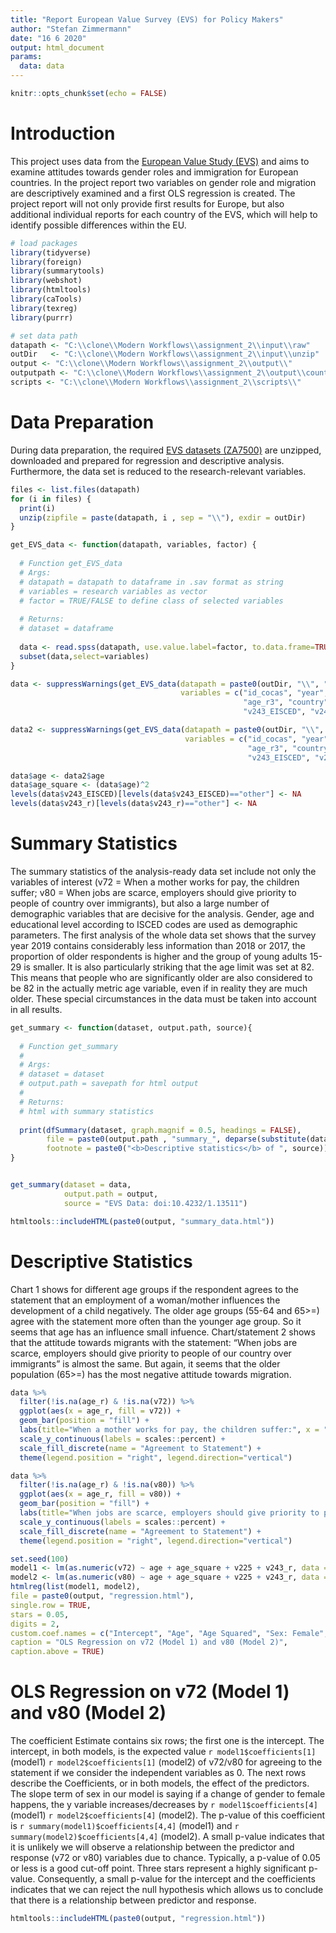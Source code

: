 ```yaml
---
title: "Report European Value Survey (EVS) for Policy Makers"
author: "Stefan Zimmermann"
date: "16 6 2020"
output: html_document
params: 
  data: data
---
```


```r
knitr::opts_chunk$set(echo = FALSE)

```

# Introduction
This project uses data from the [European Value Study (EVS)](https://search.gesis.org/research_data/ZA7500) and aims to examine attitudes towards gender roles and immigration for European countries. In the project report two variables on gender role and migration are descriptively examined and a first OLS regression is created. The project report will not only provide first results for Europe, but also additional individual reports for each country of the EVS, which will help to identify possible differences within the EU. 


```r
# load packages
library(tidyverse)
library(foreign)
library(summarytools)
library(webshot)
library(htmltools)
library(caTools)
library(texreg)
library(purrr)
```


```r
# set data path
datapath <- "C:\\clone\\Modern Workflows\\assignment_2\\input\\raw"
outDir   <- "C:\\clone\\Modern Workflows\\assignment_2\\input\\unzip"
output <- "C:\\clone\\Modern Workflows\\assignment_2\\output\\"
outputpath <- "C:\\clone\\Modern Workflows\\assignment_2\\output\\country_reports\\"
scripts <- "C:\\clone\\Modern Workflows\\assignment_2\\scripts\\"
```

# Data Preparation
During data preparation, the required [EVS datasets (ZA7500)](https://search.gesis.org/research_data/ZA7500) are unzipped, downloaded and prepared for regression and descriptive analysis. Furthermore, the data set is reduced to the research-relevant variables. 

```r

files <- list.files(datapath)
for (i in files) {
  print(i)
  unzip(zipfile = paste(datapath, i , sep = "\\"), exdir = outDir)
}

get_EVS_data <- function(datapath, variables, factor) {
  
  # Function get_EVS_data 
  # Args: 
  # datapath = datapath to dataframe in .sav format as string 
  # variables = research variables as vector 
  # factor = TRUE/FALSE to define class of selected variables 
  
  # Returns: 
  # dataset = dataframe
  
  data <- read.spss(datapath, use.value.label=factor, to.data.frame=TRUE) 
  subset(data,select=variables) 
}

data <- suppressWarnings(get_EVS_data(datapath = paste0(outDir, "\\", "ZA7500_v3-0-0.sav"),
                                      variables = c("id_cocas", "year", "age", "age_r", "age_r2",
                                                    "age_r3", "country", "v72", "v80", "v225", "v243_ISCED_1",
                                                    "v243_EISCED", "v243_r"), factor = TRUE))

data2 <- suppressWarnings(get_EVS_data(datapath = paste0(outDir, "\\", "ZA7500_v3-0-0.sav"),
                                       variables = c("id_cocas", "year", "age", "age_r", "age_r2",
                                                     "age_r3", "country", "v72", "v80", "v225", "v243_ISCED_1",
                                                     "v243_EISCED", "v243_r"), factor = FALSE))

data$age <- data2$age 
data$age_square <- (data$age)^2 
levels(data$v243_EISCED)[levels(data$v243_EISCED)=="other"] <- NA 
levels(data$v243_r)[levels(data$v243_r)=="other"] <- NA
```

# Summary Statistics
The summary statistics of the analysis-ready data set include not only the variables of interest (v72 = When a mother works for pay, the children suffer; v80 = When jobs are scarce, employers should give priority to people of country over immigrants), but also a large number of demographic variables that are decisive for the analysis. Gender, age and educational level according to ISCED codes are used as demographic parameters. The first analysis of the whole data set shows that the survey year 2019 contains considerably less information than 2018 or 2017, the proportion of older respondents is higher and the group of young adults 15-29 is smaller. It is also particularly striking that the age limit was set at 82. This means that people who are significantly older are also considered to be 82 in the actually metric age variable, even if in reality they are much older. These special circumstances in the data must be taken into account in all results. 

```r
get_summary <- function(dataset, output.path, source){
  
  # Function get_summary
  # 
  # Args:
  # dataset = dataset
  # output.path = savepath for html output
  #
  # Returns:
  # html with summary statistics
  
  print(dfSummary(dataset, graph.magnif = 0.5, headings = FALSE),
        file = paste0(output.path , "summary_", deparse(substitute(dataset)), ".html"), 
        footnote = paste0("<b>Descriptive statistics</b> of ", source))
}


get_summary(dataset = data, 
            output.path = output,
            source = "EVS Data: doi:10.4232/1.13511")

```

```r
htmltools::includeHTML(paste0(output, "summary_data.html"))
```

# Descriptive Statistics
Chart 1 shows for different age groups if the respondent agrees to the statement that an employment of a woman/mother influences the development of a child negatively. The older age groups (55-64 and 65>=) agree with the statement more often than the younger age group. So it seems that age has an influence small infuence. Chart/statement 2 shows that the attitude towards migrants with the statement: "When jobs are scarce, employers should give priority to people of our country over immigrants" is almost the same. But again, it seems that the older population (65>=) has the most negative attitude towards migration. 

```r
data %>%
  filter(!is.na(age_r) & !is.na(v72)) %>%
  ggplot(aes(x = age_r, fill = v72)) +
  geom_bar(position = "fill") +
  labs(title="When a mother works for pay, the children suffer:", x = "Age", y = "Proportion", caption = "Data from EVS") +
  scale_y_continuous(labels = scales::percent) +
  scale_fill_discrete(name = "Agreement to Statement") +
  theme(legend.position = "right", legend.direction="vertical")

data %>%
  filter(!is.na(age_r) & !is.na(v80)) %>%
  ggplot(aes(x = age_r, fill = v80)) +
  geom_bar(position = "fill") +
  labs(title="When jobs are scarce, employers should give priority to people of our country over immigrants:", x = "Age", y = "Proportion", caption = "Data from EVS") +
  scale_y_continuous(labels = scales::percent) +
  scale_fill_discrete(name = "Agreement to Statement") +
  theme(legend.position = "right", legend.direction="vertical")
```

```r
set.seed(100)
model1 <- lm(as.numeric(v72) ~ age + age_square + v225 + v243_r, data = data)
model2 <- lm(as.numeric(v80) ~ age + age_square + v225 + v243_r, data = data)
htmlreg(list(model1, model2),
file = paste0(output, "regression.html"),
single.row = TRUE,
stars = 0.05,
digits = 2,
custom.coef.names = c("Intercept", "Age", "Age Squared", "Sex: Female", "Medium Education Level", "High Education Level"),
caption = "OLS Regression on v72 (Model 1) and v80 (Model 2)",
caption.above = TRUE)
```

# OLS Regression on v72 (Model 1) and v80 (Model 2)
The coefficient Estimate contains six rows; the first one is the intercept. The intercept, in both models, is the expected value `r model1$coefficients[1]` (model1) `r model2$coefficients[1]` (model2)  of v72/v80 for agreeing to the statement if we consider the independent variables as 0. The next rows describe the Coefficients, or in both models, the effect of the predictors. The slope term of sex in our model is saying if a change of gender to female happens, the y variable increases/decreases by `r model1$coefficients[4]`(model1) `r model2$coefficients[4]` (model2). The p-value of this coefficient is `r summary(model1)$coefficients[4,4]` (model1) and `r summary(model2)$coefficients[4,4]` (model2). A small p-value indicates that it is unlikely we will observe a relationship between the predictor and response (v72 or v80) variables due to chance. Typically, a p-value of 0.05 or less is a good cut-off point. Three stars represent a highly significant p-value. Consequently, a small p-value for the intercept and the coefficients indicates that we can reject the null hypothesis which allows us to conclude that there is a relationship between predictor and response. 


```r
htmltools::includeHTML(paste0(output, "regression.html"))
```
